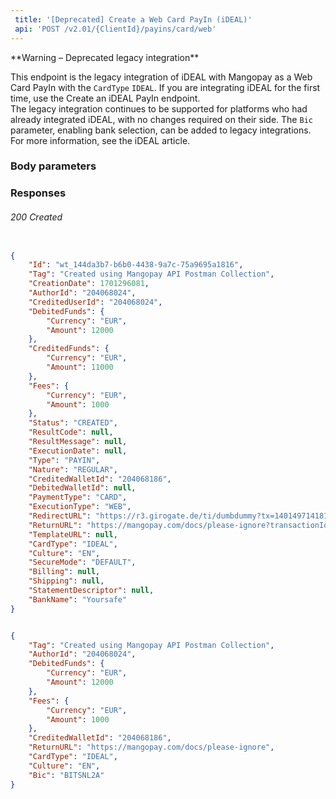 ```yaml
---  
 title: '[Deprecated] Create a Web Card PayIn (iDEAL)'  
 api: 'POST /v2.01/{ClientId}/payins/card/web'  
---  
```


  

<Warning>  
**Warning – Deprecated legacy integration** 
  
This endpoint is the legacy integration of iDEAL with Mangopay as a Web Card PayIn with the `CardType` `IDEAL`. If you are integrating iDEAL for the first time, use the Create an iDEAL PayIn endpoint.  
The legacy integration continues to be supported for platforms who had already integrated iDEAL, with no changes required on their side. The `Bic` parameter, enabling bank selection, can be added to legacy integrations. For more information, see the iDEAL article.  
</Warning>  

### Body parameters  

<Tag />  

<AuthorId />  

<DebitedFunds8 />  

<Fees7 />  

<ReturnURL3 />  

<CreditedWalletId />  

<CardType3 />  

<Culture1 />  

<StatementDescriptor />  

<ProfilingAttemptReference />  

<Bic />  

### Responses  

###### 200 Created  

<IdResponse />  

<TagResponse />  

<CreationDateResponse />  

<AuthorIdResponse />  

<CreditedUserIdResponse />  

<DebitedFundsResponse />  

<CreditedFundsResponse />  

<FeesResponse />  

<StatusResponse />  

<ResultCodeResponse />  

<ResultMessageResponse />  

<ExecutionDateResponse />  

<TypeResponse />  

<NatureResponse />  

<CreditedWalletIdResponse />  

<DebitedWalletIdResponse />  

<PaymentTypeResponse />  

<ExecutionTypeResponse />  

<RedirectURLResponse />  

<ReturnURLResponse />  

<TemplateURLResponse />  

<CardTypeResponse />  

<CultureResponse />  

<SecureModeResponse />  

<BillingResponse />  

<ShippingResponse />  

<StatementDescriptorResponse />  

<BankNameResponse />  

 <ResponseExample>  

```json Created  

{
    "Id": "wt_144da3b7-b6b0-4438-9a7c-75a9695a1816",
    "Tag": "Created using Mangopay API Postman Collection",
    "CreationDate": 1701296081,
    "AuthorId": "204068024",
    "CreditedUserId": "204068024",
    "DebitedFunds": {
        "Currency": "EUR",
        "Amount": 12000
    },
    "CreditedFunds": {
        "Currency": "EUR",
        "Amount": 11000
    },
    "Fees": {
        "Currency": "EUR",
        "Amount": 1000
    },
    "Status": "CREATED",
    "ResultCode": null,
    "ResultMessage": null,
    "ExecutionDate": null,
    "Type": "PAYIN",
    "Nature": "REGULAR",
    "CreditedWalletId": "204068186",
    "DebitedWalletId": null,
    "PaymentType": "CARD",
    "ExecutionType": "WEB",
    "RedirectURL": "https://r3.girogate.de/ti/dumbdummy?tx=140149714181&rs=PyFMwmikCotrnVEf50EQx9jR9Ib38oMG&cs=3d5141c0cf871b4c8a6a53e635a39ebaabbf1e76093fa19bcba331728381b005",
    "ReturnURL": "https://mangopay.com/docs/please-ignore?transactionId=wt_144da3b7-b6b0-4438-9a7c-75a9695a1816",
    "TemplateURL": null,
    "CardType": "IDEAL",
    "Culture": "EN",
    "SecureMode": "DEFAULT",
    "Billing": null,
    "Shipping": null,
    "StatementDescriptor": null,
    "BankName": "Yoursafe"
}  

 ```  

 </ResponseExample>  

<RequestExample>  
  
```json REST  

{
    "Tag": "Created using Mangopay API Postman Collection",
    "AuthorId": "204068024",
    "DebitedFunds": {
        "Currency": "EUR",
        "Amount": 12000
    },
    "Fees": {
        "Currency": "EUR",
        "Amount": 1000
    },
    "CreditedWalletId": "204068186",
    "ReturnURL": "https://mangopay.com/docs/please-ignore",
    "CardType": "IDEAL",
    "Culture": "EN",
    "Bic": "BITSNL2A"
}  
```  

  
</RequestExample>